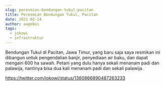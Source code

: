 ```yaml
---
slug: peresmian-bendungan-tukul-pacitan
title: Peresmian Bendungan Tukul, Pacitan
date: 2021-02-14
author: aageboi
tags:
  - jokowi
  - infrastruktur
---
```

Bendungan Tukul di Pacitan, Jawa Timur, yang baru saja saya resmikan ini dibangun untuk pengendalian banjir, penyediaan air baku, dan dapat mengairi 600 ha sawah. Petani yang dulu hanya sekali menanam padi dan palawija, nantinya bisa dua kali menanam padi dan sekali palawija.

<https://twitter.com/jokowi/status/1360866890487263233>